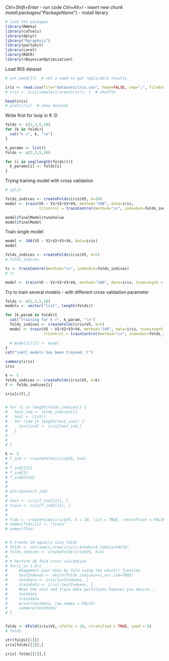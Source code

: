 *Ctrl+Shift+Enter* - run code
*Ctrl+Alt+I* - insert new chunk
*install.packages("PackageName")* - install library


```r
# load the packages
library(RWeka)
library(caTools)
library(dplyr)
library("Rgraphviz")
library(partykit)
library(caret)
library(ROCR)
library(rBayesianOptimization)

```

Load IRIS dataset
```r
# set.seed(17)  # set a seed to get replicable results

iris <- read.csv(file="datasets/iris.csv", head=FALSE, sep=";", fileEncoding="UTF-8-BOM")
# iris <- iris[sample(1:nrow(iris)), ]  # shuffle

head(iris)
# plot(iris)  # show dataset
```

Write first for loop in R :D
```r
folds <- c(2,3,5,10)
for (k in folds){
  cat("k =", k, "\n")
}
```
```r
k_params <- list()
folds <- c(2,3,5,10)

for (i in seq(length(folds))){
  k_params[i] <- folds[i]
}

```


Trying training model with cross validation
```r
# split

folds_indices <- createFolds(iris$V5, k=10)
model <- train(V5 ~ V1+V2+V3+V4, method="J48", data=iris, 
               trControl = trainControl(method="cv", indexOut=folds_indices))
```

```r
model$finalModel$tuneValue
model$finalModel
```



Train single model
```r
model <- J48(V5 ~ V1+V2+V3+V4, data=iris) 
model

folds_indices <- createFolds(iris$V5, k=5) 
# folds_indices

tc <- trainControl(method="cv", indexOut=folds_indices)
# tc

model <- train(V5 ~ V1+V2+V3+V4, method="J48", data=iris, tuneLength = 7, trControl = tc)
```


Try to train several models - with different cross validation parameter
```r

folds <- c(2,3,5,10)
models <- vector("list", length(folds))

for (k_param in folds){
  cat("Training for k =", k_param, "\n")
  folds_indices <- createFolds(iris$V5, k=5)
  model <- train(V5 ~ V1+V2+V3+V4, method="J48", data=iris, tuneLength = 7, 
                 trControl = trainControl(method="cv", indexOut=folds_indices))
  
  # models[[i]] <- model
}
cat("\nAll models has been trained :)")

```

```r
summary(iris)
iris

```



```r

k <- 5
folds_indices <- createFolds(iris$V5, k=k)
f <- folds_indices[i]

iris[c(f),]


# for (i in length(folds_indices)) {
#   test_ind <- folds_indices[i]
#   test <- list()
#   for (ind in length(test_ind)) {
#     test[ind] <- iris[test_ind,]
#   }
# 
# 
# }
```
```r

k <- 5
# f_ind <- createFolds(iris$V5, k=k)
# 
# f_ind[[2]]
# f_ind[2]
# f_ind$Fold2
# 
# 
# attributes(f_ind)
# 
# test <- iris[f_ind[[2]], ]
# train <- iris[f_ind[[2]], ]
# 
# 
# flds <- createFolds(iris$V5, k = 10, list = TRUE, returnTrain = FALSE)
# names(flds)[1] <- "train"
# names(flds)


# # Create 10 equally size folds
# folds <- cut(seq(1,nrow(iris)),breaks=3,labels=FALSE)
# folds_indices <- createFolds(iris$V5, k=k)
# 
# # Perform 10 fold cross validation
# for(i in 1:5){
#     #Segement your data by fold using the which() function 
#     testIndexes <- which(folds_indices==i,arr.ind=TRUE)
#     testData <- iris[testIndexes, ]
#     trainData <- iris[-testIndexes, ]
#     #Use the test and train data partitions however you desire...
#     testData
#     trainData
#     print(testData, row.names = FALSE)
#     summary(testData)
# }



```


```r
folds <- KFold(iris$V5, nfolds = 10, stratified = TRUE, seed = 0)
# folds

str(folds[[1]])
iris[folds[[1]],]

iris[-folds[[1]],]



```



